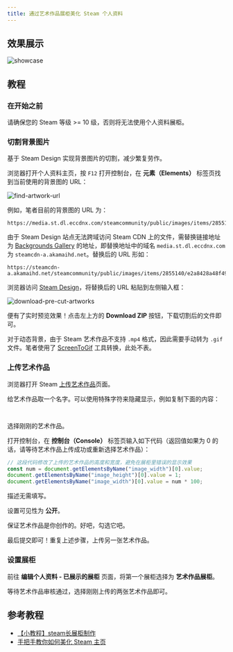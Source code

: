 ```yaml
---
title: 通过艺术作品展柜美化 Steam 个人资料
---
```


## 效果展示

![showcase](./beautify-steam-personal-page/showcase.gif)

## 教程

### 在开始之前

请确保您的 Steam 等级 >= 10 级，否则将无法使用个人资料展柜。

### 切割背景图片

基于 Steam Design 实现背景图片的切割，减少繁复劳作。

浏览器打开个人资料主页，按 `F12` 打开控制台，在 **元素（Elements）** 标签页找到当前使用的背景图的 URL：

![find-artwork-url](./beautify-steam-personal-page/find-artwork-url.png)

例如，笔者目前的背景图的 URL 为：

```plaintext
https://media.st.dl.eccdnx.com/steamcommunity/public/images/items/2855140/e2a8428a48f49312a3fe5c45206b998af76910e8.mp4
```

由于 Steam Design 站点无法跨域访问 Steam CDN 上的文件，需替换链接地址为 [Backgrounds Gallery](https://backgrounds.gallery/) 的地址，即替换地址中的域名 `media.st.dl.eccdnx.com` 为 `steamcdn-a.akamaihd.net`。替换后的 URL 形如：

```plaintext
https://steamcdn-a.akamaihd.net/steamcommunity/public/images/items/2855140/e2a8428a48f49312a3fe5c45206b998af76910e8.mp4
```

浏览器访问 [Steam Design](https://steam.design/)，将替换后的 URL 粘贴到左侧输入框：

![download-pre-cut-artworks](./beautify-steam-personal-page/download-pre-cut-artworks.png)

便有了实时预览效果！点击左上方的 **Download ZIP** 按钮，下载切割后的文件即可。

对于动态背景，由于 Steam 艺术作品不支持 `.mp4` 格式，因此需要手动转为 `.gif` 文件。笔者使用了 [ScreenToGif](https://www.screentogif.com/) 工具转换，此处不表。

### 上传艺术作品

浏览器打开 Steam [上传艺术作品](https://steamcommunity.com/sharedfiles/edititem/767/3/)页面。

给艺术作品取一个名字。可以使用特殊字符来隐藏显示，例如复制下面的内容：

```plaintext
󠀡󠀡
```

选择刚刚的艺术作品。

打开控制台，在 **控制台（Console）** 标签页输入如下代码（返回值如果为 0 的话，请等待艺术作品上传成功或重新选择艺术作品）：

```js
// 这段代码修改了上传的艺术作品的高度和宽度，避免在展柜里错误的显示效果
const num = document.getElementsByName("image_width")[0].value;
document.getElementsByName("image_height")[0].value = 1;
document.getElementsByName("image_width")[0].value = num * 100;
```

描述无需填写。

设置可见性为 **公开**。

保证艺术作品是你创作的。好吧，勾选它吧。

最后提交即可！重复上述步骤，上传另一张艺术作品。

### 设置展柜

前往 **编辑个人资料 - 已展示的展柜** 页面，将第一个展柜选择为 **艺术作品展柜**。

等待艺术作品审核通过，选择刚刚上传的两张艺术作品即可。

## 参考教程

- [【小教程】steam长展柜制作](https://blog.csdn.net/qq_44275286/article/details/107031450)
- [手把手教你如何美化 Steam 主页](https://blog.yuki.sh/posts/daf9288c81ba)
